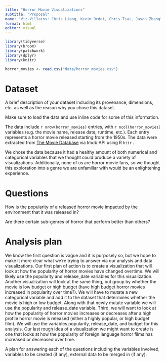 ```yaml
---
title: "Horror Movie Visualizations"
subtitle: "Proposal"
name: "Viz-Villains: Chris Liang, Kevin Ordet, Chris Tsai, Jason Zhang"
format: html
editor: visual
---
```



```r
library(tidyverse)
library(broom)
library(patchwork)
library(dplyr)
library(knitr)
```

```r
horror_movies <- read.csv("data/horror_movies.csv")
```


# Dataset

A brief description of your dataset including its provenance, dimensions, etc. as well as the reason why you chose this dataset.

Make sure to load the data and use inline code for some of this information.

The data include `r nrow(horror_movies)` entries, with `r ncol(horror_movies)` variables (e.g. the movie name, release date, runtime, etc.). Each entry represents a horror movie released starting from the 1950s. The data were extracted from [The Movie Database](https://www.themoviedb.org) via tmdb API using R `httr` .

We chose the data because it had a healthy amount of both numerical and categorical variables that we thought could produce a variety of visualizations. Additionally, none of us are horror movie fans, so we thought this exploration into a genre we are unfamiliar with would be an enlightening experience.

# Questions

How is the popularity of a released horror movie impacted by the environment that it was released in?

Are there certain sub-genres of horror that perform better than others?

# Analysis plan

We know the first question is vague and it is purposely so, but we hope to make it more clear what we're trying to answer via our analysis and data visualizations. Our first plan of action is to create a visualization that will look at how the popularity of horror movies have changed overtime. We will likely use the popularity and release_date variables for this visualization. Another visualization will look at the same thing, but group by whether the movie is low budget or high budget (have high budget horror movies increased in popularity over time?). We will have to mutate a new categorical variable and add it to the dataset that determines whether the movie is high or low budget. Along with that newly mutate variable we will use the popularity and release_date variable. Third, we will want to look at how the popularity of horror movies increases or decreases after a high profile horror movie is released (either a highly popular, or high budget film). We will use the variables popularity, release_date, and budget for this analysis. Our last rough idea of a visualization we might want to create is one that looks at how the popularity of foreign language horror films has increased or decreased over time.


A plan for answering each of the questions including the variables involved, variables to be created (if any), external data to be merged in (if any).
